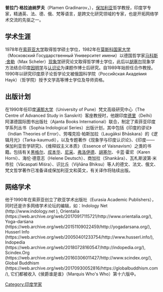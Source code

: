 '''普拉门·格拉迪纳罗夫'''（Plamen Gradinarov，{{bd|1954年|5月9日|||G}}），[[保加利亚|保加利亚]]哲学教授，印度学专家，精通英、法、德、俄、梵等语言，是跨文化研究领域的专家，也是开拓网络学术交流的先驱之一。

== 学术生涯 ==
1978年在[[索菲亚大学|索菲亚大学]]取得哲学硕士学位，1982年在[[莫斯科国家大学|莫斯科国家大学]]（Московский Государственный Университет имени）以德国哲学家[[马科斯·舍勒|马科斯·舍勒]]（Max Scheler）[[现象学|现象学]]研究论文取得哲学博士学位，此后以[[胡塞尔|胡塞尔]]现象学方法结合印度[[因明学|因明学]]与[[认识论|认识论]]为课题作博士后研究。自1989年始担任合作教授。1990年以研究印度原子论哲学论文被俄国科学院（Росси́йская Акаде́мия Нау́к）（哲学院）授予文学高等博士学位及导师资格。

== 出版计划 ==
在1990年任印度[[浦那大学|浦那大学]]（University of Pune）梵文高级研究中心（The Centre of Advanced Study in Sanskrit）客座教授时，他跟印度[[德里|德里]]（Delhi）阿湛德国际图书出版社（Ajanta Books International）联合，制定了索菲亚印度学系列丛书（Sophia Indological Series）出版计划，其中包括《印度的谬论》（Indian Theories of Error）、劳嘎克拾·帕斯加拉（Laugāksi Bhāskara）的《逻辑月光》（Tarka-kaumudi），以及专题著作《现象学与印度认识论》、《印度——保加利亚哲学研究》、《维释奴主义本质》（Essence of Vaisnavism）之类的书籍。包括有关[[黑格尔|黑格尔]]、[[叔本华|叔本华]]、[[尼采|尼采]]、[[西格蒙德·弗洛伊德|弗洛伊德]]、[[胡塞尔|胡塞尔]]、卡蓝·霍尼（Karen Horni）、海伦·德意志（Helene Deutsch）、商加拉（Shankāra）、瓦札斯波第·米市拉（Vācaspati Miśra）、识比丘（Vijñāna Bhiksu）等人的德文、法文、俄文、梵文哲学著作已准备译成保加利亚文和英文，有关译作将陆续出版。

== 网络学术 ==
他于1990年在索菲亚创立了欧亚学术出版社（Eurasia Academic Publishers），同时还是许多网络学术论坛的编辑，如：Indology Net (http://www.indology.net {{Wayback|url=http://www.indology.net/ |date=20101230060317 }}), Orientalia (https://web.archive.org/web/20170917115721/http://www.orientalia.org/), Yoga-darśana (https://web.archive.org/web/20151109022459/http://yogadarsana.org/), Husserl Info (https://web.archive.org/web/20050401233754/http://www.husserl.info/), Indopedia (https://web.archive.org/web/20180728160547/http://indopedia.org/), Scindex.Org (https://web.archive.org/web/20160306011427/http://www.scindex.org/), Global Buddhism (https://web.archive.org/web/20170930052816/https://globalbuddhism.com/), 它们都被收入《侯爵谁是谁》（Marquis Who's Who）第十六版中。

[[Category:印度学家|Category:印度学家]]